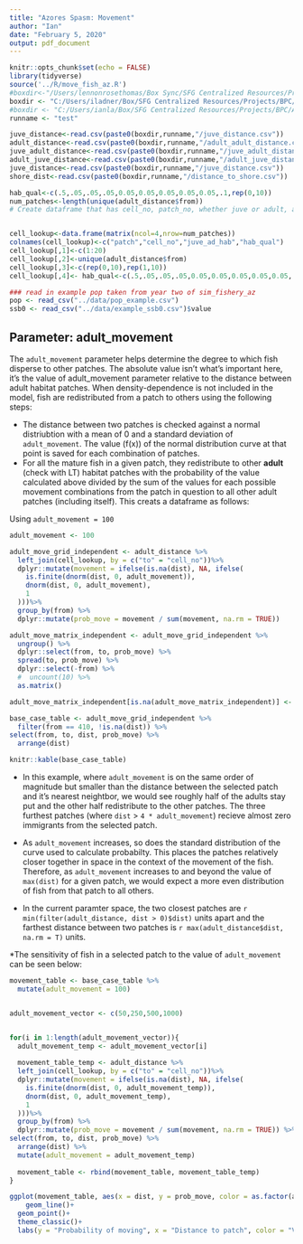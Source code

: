 ```yaml
---
title: "Azores Spasm: Movement"
author: "Ian"
date: "February 5, 2020"
output: pdf_document
---
```


```r
knitr::opts_chunk$set(echo = FALSE)
library(tidyverse)
source('../R/move_fish_az.R')
#boxdir<-"/Users/lennonrosethomas/Box Sync/SFG Centralized Resources/Projects/BPC/Azores/data/bsb_model/"
boxdir <- "C:/Users/iladner/Box/SFG Centralized Resources/Projects/BPC/Azores/data/bsb_model/"
#boxdir <- "C:/Users/ianla/Box/SFG Centralized Resources/Projects/BPC/Azores/data/bsb_model/"
runname <- "test"

juve_distance<-read.csv(paste0(boxdir,runname,"/juve_distance.csv"))
adult_distance<-read.csv(paste0(boxdir,runname,"/adult_adult_distance.csv"))
juve_adult_distance<-read.csv(paste0(boxdir,runname,"/juve_adult_distance.csv"))
adult_juve_distance<-read.csv(paste0(boxdir,runname,"/adult_juve_distance.csv"))
juve_distance<-read.csv(paste0(boxdir,runname,"/juve_distance.csv"))
shore_dist<-read.csv(paste0(boxdir,runname,"/distance_to_shore.csv"))

hab_qual<-c(.5,.05,.05,.05,0.05,0.05,0.05,0.05,0.05,.1,rep(0,10))
num_patches<-length(unique(adult_distance$from))
# Create dataframe that has cell_no, patch_no, whether juve or adult, and habitat quality


cell_lookup<-data.frame(matrix(ncol=4,nrow=num_patches))
colnames(cell_lookup)<-c("patch","cell_no","juve_ad_hab","hab_qual")
cell_lookup[,1]<-c(1:20)
cell_lookup[,2]<-unique(adult_distance$from)
cell_lookup[,3]<-c(rep(0,10),rep(1,10))
cell_lookup[,4]<- hab_qual<-c(.5,.05,.05,.05,0.05,0.05,0.05,0.05,0.05,.1,rep(0,10))# Adult habitat quality

### read in example pop taken from year two of sim_fishery_az
pop <- read_csv("../data/pop_example.csv")
ssb0 <- read_csv("../data/example_ssb0.csv")$value
```

## Parameter: adult_movement

The `adult_movement` parameter helps determine the degree to which fish disperse to other patches. The absolute value isn't what's important here, it's the value of adult_movement parameter relative to the distance between adult habitat patches. When density-dependence is not included in the model, fish are redistributed from a patch to others using the following steps:

* The distance between two patches is checked against a normal distriubtion with a mean of 0 and a standard deviation of `adult_movement`. The value (f(x)) of the normal distribution curve at that point is saved for each combination of patches.
* For all the mature fish in a given patch, they redistribute to other **adult** (check with LT) habitat patches with the probability of the value calculated above divided by the sum of the values for each possible movement combinations from the patch in question to all other adult patches (including itself). This creats a dataframe as follows:

Using `adult_movement = 100`

```r
adult_movement <- 100

adult_move_grid_independent <- adult_distance %>%
  left_join(cell_lookup, by = c("to" = "cell_no"))%>%
  dplyr::mutate(movement = ifelse(is.na(dist), NA, ifelse(
    is.finite(dnorm(dist, 0, adult_movement)),
    dnorm(dist, 0, adult_movement),
    1
  )))%>%
  group_by(from) %>%
  dplyr::mutate(prob_move = movement / sum(movement, na.rm = TRUE))

adult_move_matrix_independent <- adult_move_grid_independent %>%
  ungroup() %>%
  dplyr::select(from, to, prob_move) %>%
  spread(to, prob_move) %>%
  dplyr::select(-from) %>%
  #  uncount(10) %>%
  as.matrix()

adult_move_matrix_independent[is.na(adult_move_matrix_independent)] <- 0

base_case_table <- adult_move_grid_independent %>% 
  filter(from == 410, !is.na(dist)) %>% 
select(from, to, dist, prob_move) %>% 
  arrange(dist)
```

```r
knitr::kable(base_case_table)
```

* In this example, where `adult_movement` is on the same order of magnitude but smaller than the distance between the selected patch and it's nearest neightbor, we would see roughly half of the adults stay put and the other half redistribute to the other patches.  The three furthest patches (where `dist` > `4 * adult_movement`) recieve almost zero immigrants from the selected patch.

* As `adult_movement` increases,  so does the standard distribution of the curve used to calculate probabilty. This places the patches relatively closer together in space in the context of the movement of the fish. Therefore, as `adult_movement` increases to and beyond the value of `max(dist)` for a given patch, we would expect a more even distribution of fish from that patch to all others.

* In the current paramter space, the two closest patches are `r min(filter(adult_distance, dist > 0)$dist)` units apart and the farthest distance between two patches is `r max(adult_distance$dist, na.rm = T)` units. 

*The sensitivity of fish in a selected patch to the value of `adult_movement` can be seen below:

```r
movement_table <- base_case_table %>% 
  mutate(adult_movement = 100)


adult_movement_vector <- c(50,250,500,1000)


for(i in 1:length(adult_movement_vector)){
  adult_movement_temp <- adult_movement_vector[i]
  
  movement_table_temp <- adult_distance %>%
  left_join(cell_lookup, by = c("to" = "cell_no"))%>%
  dplyr::mutate(movement = ifelse(is.na(dist), NA, ifelse(
    is.finite(dnorm(dist, 0, adult_movement_temp)),
    dnorm(dist, 0, adult_movement_temp),
    1
  )))%>%
  group_by(from) %>%
  dplyr::mutate(prob_move = movement / sum(movement, na.rm = TRUE)) %>% filter(from == 410, !is.na(dist)) %>% 
select(from, to, dist, prob_move) %>% 
  arrange(dist) %>% 
  mutate(adult_movement = adult_movement_temp)
  
  movement_table <- rbind(movement_table, movement_table_temp)
}

ggplot(movement_table, aes(x = dist, y = prob_move, color = as.factor(adult_movement)))+
    geom_line()+
  geom_point()+
  theme_classic()+
  labs(y = "Probability of moving", x = "Distance to patch", color = "Value of adult_movement", title = "Movement away from patch 410")
```

